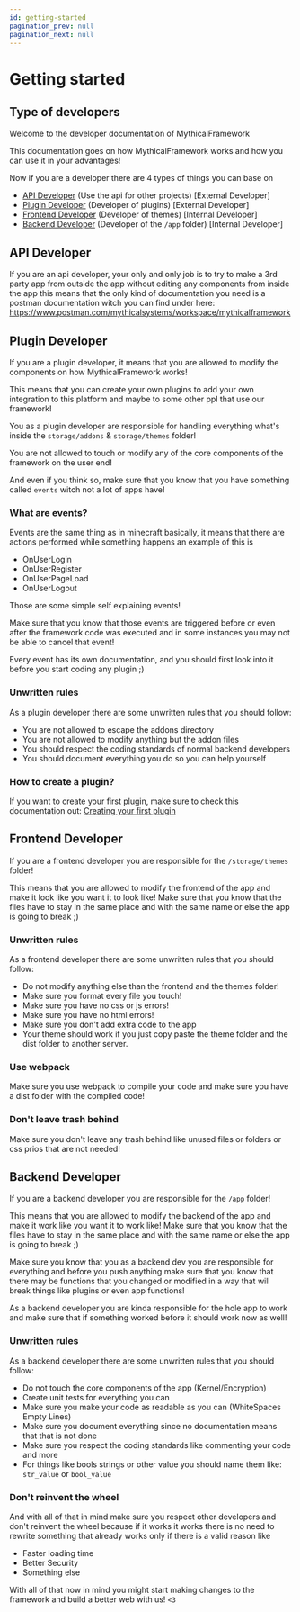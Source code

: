```yaml
---
id: getting-started
pagination_prev: null
pagination_next: null
---
```


# Getting started

## Type of developers

Welcome to the developer documentation of MythicalFramework

This documentation goes on how MythicalFramework works and how you can use it in your advantages!

Now if you are a developer there are 4 types of things you can base on

- [API Developer](#api-developer) (Use the api for other projects) [External Developer]
- [Plugin Developer](#plugin-developer) (Developer of plugins) [External Developer]
- [Frontend Developer](#frontend-developer) (Developer of themes) [Internal Developer]
- [Backend Developer](#backend-developer) (Developer of the `/app` folder) [Internal Developer]


## API Developer

If you are an api developer, your only and only job is to try to make a 3rd party app from outside the app without editing any components from inside the app
this means that the only kind of documentation you need is a postman documentation witch you can find under here: https://www.postman.com/mythicalsystems/workspace/mythicalframework


## Plugin Developer

If you are a plugin developer, it means that you are allowed to modify the components on how MythicalFramework works!

This means that you can create your own plugins to add your own integration to this platform and maybe to some other ppl that use our framework!

You as a plugin developer are responsible for handling everything what's inside the `storage/addons` & `storage/themes` folder!

You are not allowed to touch or modify any of the core components of the framework on the user end!

And even if you think so, make sure that you know that you have something called `events` witch not a lot of apps have!

### What are events?

Events are the same thing as in minecraft basically, it means that there are actions performed while something happens an example of this is

- OnUserLogin 
- OnUserRegister
- OnUserPageLoad
- OnUserLogout

Those are some simple self explaining events! 

Make sure that you know that those events are triggered before or even after the framework code was executed and in some instances you may not be able to cancel that event!

Every event has its own documentation, and you should first look into it before you start coding any plugin ;)

### Unwritten rules

As a plugin developer there are some unwritten rules that you should follow:

- You are not allowed to escape the addons directory
- You are not allowed to modify anything but the addon files
- You should respect the coding standards of normal backend developers
- You should document everything you do so you can help yourself 

### How to create a plugin?

If you want to create your first plugin, make sure to check this documentation out: [Creating your first plugin](/docs/MythicalFramework/developer/plugins/getting-started)

## Frontend Developer

If you are a frontend developer you are responsible for the `/storage/themes` folder!

This means that you are allowed to modify the frontend of the app and make it look like you want it to look like!
Make sure that you know that the files have to stay in the same place and with the same name or else the app is going to break ;)

### Unwritten rules
As a frontend developer there are some unwritten rules that you should follow:

- Do not modify anything else than the frontend and the themes folder!
- Make sure you format every file you touch!
- Make sure you have no css or js errors!
- Make sure you have no html errors!
- Make sure you don't add extra code to the app
- Your theme should work if you just copy paste the theme folder and the dist folder to another server.

### Use webpack
Make sure you use webpack to compile your code and make sure you have a dist folder with the compiled code!

### Don't leave trash behind
Make sure you don't leave any trash behind like unused files or folders or css prios that are not needed!

## Backend Developer

If you are a backend developer you are responsible for the `/app` folder!

This means that you are allowed to modify the backend of the app and make it work like you want it to work like!
Make sure that you know that the files have to stay in the same place and with the same name or else the app is going to break ;)

Make sure you know that you as a backend dev you are responsible for everything and before you push anything make sure that you know that there may be functions 
that you changed or modified in a way that will break things like plugins or even app functions!

As a backend developer you are kinda responsible for the hole app to work and make sure that if something worked before it should work now as well!

### Unwritten rules
As a backend developer there are some unwritten rules that you should follow:

- Do not touch the core components of the app (Kernel/Encryption)
- Create unit tests for everything you can
- Make sure you make your code as readable as you can (WhiteSpaces Empty Lines)
- Make sure you document everything since no documentation means that that is not done
- Make sure you respect the coding standards like commenting your code and more
- For things like bools strings or other value you should name them like: `str_value` or `bool_value`

### Don't reinvent the wheel
And with all of that in mind make sure you respect other developers and don't reinvent the wheel because if it works it works there is no need to rewrite something that already works only if there is a valid reason like

- Faster loading time
- Better Security
- Something else 

With all of that now in mind you might start making changes to the framework and build a better web with us! `<3`

